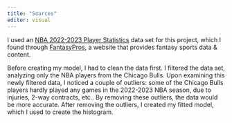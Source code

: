 ```yaml
---
title: "Sources"
editor: visual
---
```


I used an [NBA 2022-2023 Player Statistics](https://www.fantasypros.com/nba/stats/overall.php) data set for this project, which I found through [FantasyPros](https://www.fantasypros.com/), a website that provides fantasy sports data & content.

Before creating my model, I had to clean the data first. I filtered the data set, analyzing only the NBA players from the Chicago Bulls. Upon examining this newly filtered data, I noticed a couple of outliers: some of the Chicago Bulls players hardly played any games in the 2022-2023 NBA season, due to injuries, 2-way contracts, etc.. By removing these outliers, the data would be more accurate. After removing the outliers, I created my fitted model, which I used to create the histogram.
